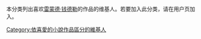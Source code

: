 本分类列出喜欢[[雷蒙德·钱德勒|雷蒙德·钱德勒]]的作品的维基人。若要加入此分类，请在用户页加入{{tl|User Chandler}}。

[[Category:依喜愛的小說作品區分的維基人|Category:依喜愛的小說作品區分的維基人]]